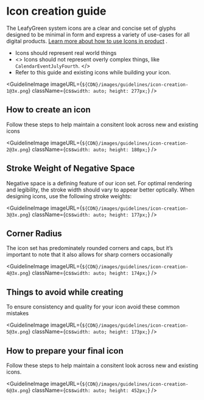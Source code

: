 
# Icon creation guide

The LeafyGreen system icons are a clear and concise set of glyphs designed to
be minimal in form and express a variety of use-cases for all digital
products. [Learn more about how to use Icons in
product](https://www.mongodb.design/component/icon/guidelines/") .

- Icons should represent real world things
- <>
    Icons should not represent overly complex things, like
    `CalendarEventJulyFourth`.
  </>
- Refer to this guide and existing icons while building your icon.

<GuidelineImage
  imageURL={`${CDN}/images/guidelines/icon-creation-1@3x.png`}
  className={css`
    width: auto;
    height: 277px;
  `}
/>

## How to create an icon

Follow these steps to help maintain a consitent look across new and existing
icons

<GuidelineImage
  imageURL={`${CDN}/images/guidelines/icon-creation-2@3x.png`}
  className={css`
    width: auto;
    height: 180px;
  `}
/>

## Stroke Weight of Negative Space

Negative space is a defining feature of our icon set. For optimal rendering
and legibility, the stroke width should vary to appear better optically. When
designing icons, use the following stroke weights:

<GuidelineImage
  imageURL={`${CDN}/images/guidelines/icon-creation-3@3x.png`}
  className={css`
    width: auto;
    height: 177px;
  `}
/>

## Corner Radius

The icon set has predominately rounded corners and caps, but it’s important to
note that it also allows for sharp corners occasionally

<GuidelineImage
  imageURL={`${CDN}/images/guidelines/icon-creation-4@3x.png`}
  className={css`
    width: auto;
    height: 174px;
  `}
/>

## Things to avoid while creating

To ensure consistency and quality for your icon avoid these common mistakes

<GuidelineImage
  imageURL={`${CDN}/images/guidelines/icon-creation-5@3x.png`}
  className={css`
    width: auto;
    height: 173px;
  `}
/>

## How to prepare your final icon

Follow these steps to help maintain a consitent look across new and existing
icons.

<GuidelineImage
  imageURL={`${CDN}/images/guidelines/icon-creation-6@3x.png`}
  className={css`
    width: auto;
    height: 452px;
  `}
/>
